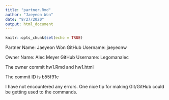 ```yaml
---
title: "partner.Rmd"
author: "Jaeyeon Won"
date: "8/27/2020"
output: html_document
---
```


```r
knitr::opts_chunk$set(echo = TRUE)
```

Partner
Name: Jaeyeon Won
GitHub Username: jaeyeonw

Owner
Name: Alec Meyer
GitHub Username: Legomanalec

The owner commit hw1.Rmd and hw1.html

The commit ID is b55f91e

I have not encountered any errors. One nice tip for making Git/GitHub could be getting used to the commands.
